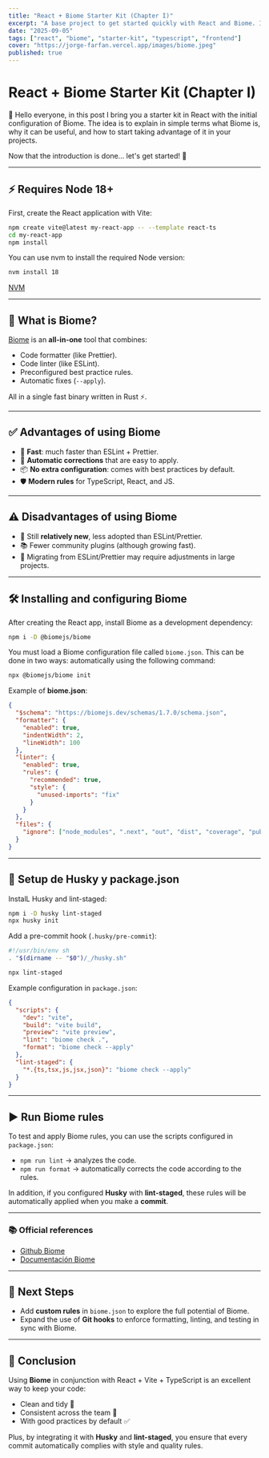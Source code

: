 ```yaml
---
title: "React + Biome Starter Kit (Chapter I)"
excerpt: "A base project to get started quickly with React and Biome. Includes configuration ready for modern development with TypeScript, linting, and automatic formatting."
date: "2025-09-05"
tags: ["react", "biome", "starter-kit", "typescript", "frontend"]
cover: "https://jorge-farfan.vercel.app/images/biome.jpeg"
published: true
---
```


# React + Biome Starter Kit (Chapter I)

👋 Hello everyone, in this post I bring you a starter kit in React with the initial configuration of Biome.
The idea is to explain in simple terms what Biome is, why it can be useful, and how to start taking advantage of it in your projects.

Now that the introduction is done... let's get started! 🚀

---

## ⚡ Requires Node 18+

First, create the React application with Vite:

```bash
npm create vite@latest my-react-app -- --template react-ts
cd my-react-app
npm install
```

You can use nvm to install the required Node version:

```bash
nvm install 18
```
[NVM](https://github.com/nvm-sh/nvm)  


---

## 🤔 What is Biome?

[Biome](https://biomejs.dev/) is an **all-in-one** tool that combines:

- Code formatter (like Prettier).
- Code linter (like ESLint).
- Preconfigured best practice rules.
- Automatic fixes (`--apply`).

All in a single fast binary written in Rust ⚡.

---

## ✅ Advantages of using Biome

- 🚀 **Fast**: much faster than ESLint + Prettier.
- 🔧 **Automatic corrections** that are easy to apply.
- 📦 **No extra configuration**: comes with best practices by default.
- 🛡️ **Modern rules** for TypeScript, React, and JS.

---

## ⚠️ Disadvantages of using Biome

- 🌱 Still **relatively new**, less adopted than ESLint/Prettier.
- 📚 Fewer community plugins (although growing fast).
- 🔄 Migrating from ESLint/Prettier may require adjustments in large projects.

---

## 🛠 Installing and configuring Biome

After creating the React app, install Biome as a development dependency:

```bash
npm i -D @biomejs/biome
```

You must load a Biome configuration file called `biome.json`. This can be done in two ways: automatically using the following command:

```bash
npx @biomejs/biome init
```

Example of **biome.json**:

```json
{
  "$schema": "https://biomejs.dev/schemas/1.7.0/schema.json",
  "formatter": {
    "enabled": true,
    "indentWidth": 2,
    "lineWidth": 100
  },
  "linter": {
    "enabled": true,
    "rules": {
      "recommended": true,
      "style": {
        "unused-imports": "fix"
      }
    }
  },
  "files": {
    "ignore": ["node_modules", ".next", "out", "dist", "coverage", "public"]
  }
}
```

---

## 🔐 Setup de Husky y package.json

InstalL Husky and lint-staged:

```bash
npm i -D husky lint-staged
npx husky init
```

Add a pre-commit hook (`.husky/pre-commit`):

```bash
#!/usr/bin/env sh
. "$(dirname -- "$0")/_/husky.sh"

npx lint-staged
```

Example configuration in `package.json`:

```json
{
  "scripts": {
    "dev": "vite",
    "build": "vite build",
    "preview": "vite preview",
    "lint": "biome check .",
    "format": "biome check --apply"
  },
  "lint-staged": {
    "*.{ts,tsx,js,jsx,json}": "biome check --apply"
  }
}
```
---

## ▶️ Run Biome rules

To test and apply Biome rules, you can use the scripts configured in `package.json`:

- `npm run lint` → analyzes the code.
- `npm run format` → automatically corrects the code according to the rules.

In addition, if you configured **Husky** with **lint-staged**, these rules will be automatically applied when you make a **commit**.

---

###  📚 Official references
- [Github Biome](https://github.com/biomejs/biome)
- [Documentación Biome](https://biomejs.dev/)

---

## 🔮 Next Steps

- Add **custom rules** in `biome.json` to explore the full potential of Biome.  
- Expand the use of **Git hooks** to enforce formatting, linting, and testing in sync with Biome.  

---

## 🎯 Conclusion

Using **Biome** in conjunction with React + Vite + TypeScript is an excellent way to keep your code:

- Clean and tidy 🧹  
- Consistent across the team 👥
- With good practices by default ✅

Plus, by integrating it with **Husky** and **lint-staged**, you ensure that every commit automatically complies with style and quality rules.

